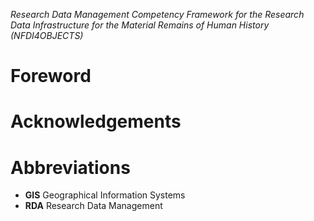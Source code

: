 *Research Data Management Competency Framework for the Research Data Infrastructure for the Material Remains of Human History (NFDI4OBJECTS)*

# Foreword {.unnumbered}



# Acknowledgements {.unnumbered}



# Abbreviations {.unnumbered}

- **GIS**   Geographical Information Systems
- **RDA**   Research Data Management
